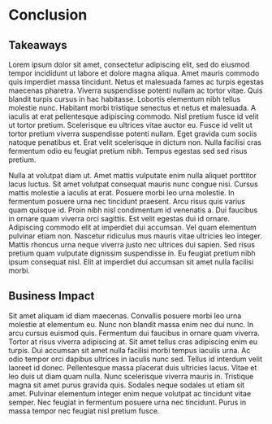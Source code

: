 # Conclusion

## Takeaways

Lorem ipsum dolor sit amet, consectetur adipiscing elit, sed do eiusmod tempor incididunt ut labore et dolore magna aliqua. Amet mauris commodo quis imperdiet massa tincidunt. Netus et malesuada fames ac turpis egestas maecenas pharetra. Viverra suspendisse potenti nullam ac tortor vitae. Quis blandit turpis cursus in hac habitasse. Lobortis elementum nibh tellus molestie nunc. Habitant morbi tristique senectus et netus et malesuada. A iaculis at erat pellentesque adipiscing commodo. Nisl pretium fusce id velit ut tortor pretium. Scelerisque eu ultrices vitae auctor eu. Fusce id velit ut tortor pretium viverra suspendisse potenti nullam. Eget gravida cum sociis natoque penatibus et. Erat velit scelerisque in dictum non. Nulla facilisi cras fermentum odio eu feugiat pretium nibh. Tempus egestas sed sed risus pretium.

Nulla at volutpat diam ut. Amet mattis vulputate enim nulla aliquet porttitor lacus luctus. Sit amet volutpat consequat mauris nunc congue nisi. Cursus mattis molestie a iaculis at erat. Posuere morbi leo urna molestie. In fermentum posuere urna nec tincidunt praesent. Arcu risus quis varius quam quisque id. Proin nibh nisl condimentum id venenatis a. Dui faucibus in ornare quam viverra orci sagittis. Est velit egestas dui id ornare. Adipiscing commodo elit at imperdiet dui accumsan. Vel quam elementum pulvinar etiam non. Nascetur ridiculus mus mauris vitae ultricies leo integer. Mattis rhoncus urna neque viverra justo nec ultrices dui sapien. Sed risus pretium quam vulputate dignissim suspendisse in. Eu feugiat pretium nibh ipsum consequat nisl. Elit at imperdiet dui accumsan sit amet nulla facilisi morbi.

## Business Impact

Sit amet aliquam id diam maecenas. Convallis posuere morbi leo urna molestie at elementum eu. Nunc non blandit massa enim nec dui nunc. In arcu cursus euismod quis. Fermentum dui faucibus in ornare quam viverra. Tortor at risus viverra adipiscing at. Sit amet tellus cras adipiscing enim eu turpis. Dui accumsan sit amet nulla facilisi morbi tempus iaculis urna. Ac odio tempor orci dapibus ultrices in iaculis nunc sed. Tellus id interdum velit laoreet id donec. Pellentesque massa placerat duis ultricies lacus. Vitae et leo duis ut diam quam nulla. Nunc scelerisque viverra mauris in. Tristique magna sit amet purus gravida quis. Sodales neque sodales ut etiam sit amet. Pulvinar elementum integer enim neque volutpat ac tincidunt vitae semper. Nec feugiat in fermentum posuere urna nec tincidunt. Purus in massa tempor nec feugiat nisl pretium fusce.